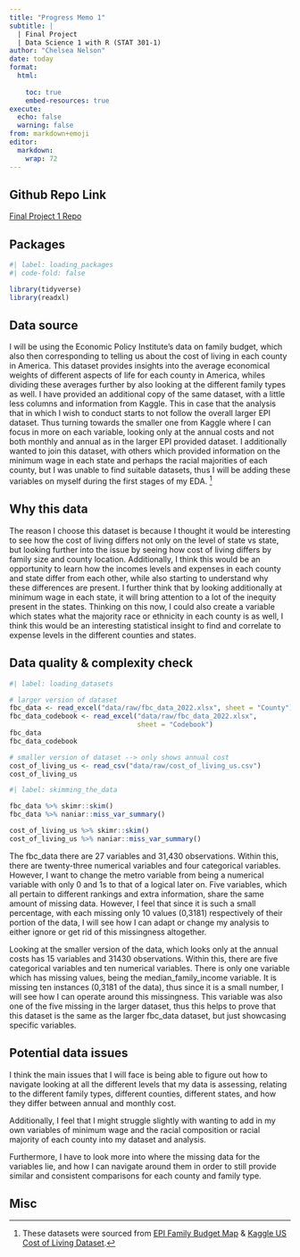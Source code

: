 ```yaml
---
title: "Progress Memo 1"
subtitle: |
  | Final Project 
  | Data Science 1 with R (STAT 301-1)
author: "Chelsea Nelson"
date: today
format:
  html:
    
    toc: true
    embed-resources: true
execute:
  echo: false
  warning: false
from: markdown+emoji 
editor: 
  markdown: 
    wrap: 72
---
```


::: {.callout-tip icon="false"}
## Github Repo Link

[Final Project 1
Repo](https://github.com/stat301-1-2023-fall/final-project-1-chelseanelson)
:::

## Packages 

```r
#| label: loading_packages 
#| code-fold: false

library(tidyverse)
library(readxl)

```



## Data source

I will be using the Economic Policy Institute's data on family budget,
which also then corresponding to telling us about the cost of living in
each county in America. This dataset provides insights into the average
economical weights of different aspects of life for each county in
America, whiles dividing these averages further by also looking at the
different family types as well. I have provided an additional copy of
the same dataset, with a little less columns and information from
Kaggle. This in case that the analysis that in which I wish to conduct starts to not follow the overall larger EPI dataset. Thus turning towards the smaller
one from Kaggle where I can focus in more on each variable, looking only at the annual costs and not both monthly and annual as in the larger EPI 
provided dataset. I additionally wanted to join this dataset, 
with others which provided information on the minimum wage in each state and perhaps the racial majorities of each county, but I was unable to find suitable datasets, thus I will be adding these variables on myself during 
the first stages of my EDA. [^1]

[^1]: These datasets were sourced from [EPI Family Budget
    Map](https://www.epi.org/resources/budget/budget-map/) & [Kaggle US
    Cost of Living
    Dataset](https://www.kaggle.com/datasets/asaniczka/us-cost-of-living-dataset-3171-counties/data).

## Why this data

The reason I choose this dataset is because I thought it would be
interesting to see how the cost of living differs not only on the level
of state vs state, but looking further into the issue by seeing how cost
of living differs by family size and county location. Additionally, I
think this would be an opportunity to learn how the incomes levels and
expenses in each county and state differ from each other, while also
starting to understand why these differences are present. I further
think that by looking additionally at minimum wage in each state, it
will bring attention to a lot of the inequity present in the states.
Thinking on this now, I could also create a variable which states what
the majority race or ethnicity in each county is as well, I think this
would be an interesting statistical insight to find and correlate to
expense levels in the different counties and states.

## Data quality & complexity check

```r
#| label: loading_datasets

# larger version of dataset
fbc_data <- read_excel("data/raw/fbc_data_2022.xlsx", sheet = "County") %>% janitor::clean_names()
fbc_data_codebook <- read_excel("data/raw/fbc_data_2022.xlsx", 
                                sheet = "Codebook")
fbc_data
fbc_data_codebook

# smaller version of dataset --> only shows annual cost
cost_of_living_us <- read_csv("data/raw/cost_of_living_us.csv") 
cost_of_living_us

```

```r
#| label: skimming_the_data

fbc_data %>% skimr::skim()
fbc_data %>% naniar::miss_var_summary()

cost_of_living_us %>% skimr::skim()
cost_of_living_us %>% naniar::miss_var_summary()
```


The fbc_data there are 27 variables and 31,430 observations. Within this, there
are twenty-three numerical variables and four categorical variables. However,
I want to change the metro variable from being a numerical variable with only
0 and 1s to that of a logical later on. Five variables, which all pertain
to different rankings and extra information, share the same amount of missing 
data. However, I feel that since it is such a small percentage, with each 
missing only 10 values (0,3181) respectively  of their portion of the data, 
I will see how I can adapt or change my analysis to either ignore or get
rid of this missingness altogether.

Looking at the smaller version of the data, which looks only at the annual 
costs has 15 variables and 31430 observations. Within this, there are five
categorical variables and ten numerical variables. There is only one variable
which has missing values, being the median_family_income variable. It is 
missing ten instances (0,3181 of the data), thus since it is a small number, 
I will see how I can operate around this missingness. 
This variable was also one of the five missing in the larger dataset, thus this helps to prove that this dataset is the same as the larger fbc_data dataset, 
but just showcasing specific variables. 

## Potential data issues

I think the main issues that I will face is being able to figure out how 
to navigate looking at all the different levels that my data is assessing, 
relating to the different family types, different counties, different states, 
and how they differ between annual and monthly cost. 

Additionally, I feel that I might struggle slightly with wanting to add in my 
own variables of minimum wage and the racial composition or racial majority of 
each county into my dataset and analysis. 

Furthermore, I have to look more into where the missing data for the variables
lie, and how I can navigate around them in order to still provide similar and
consistent comparisons for each county and family type. 

## Misc


